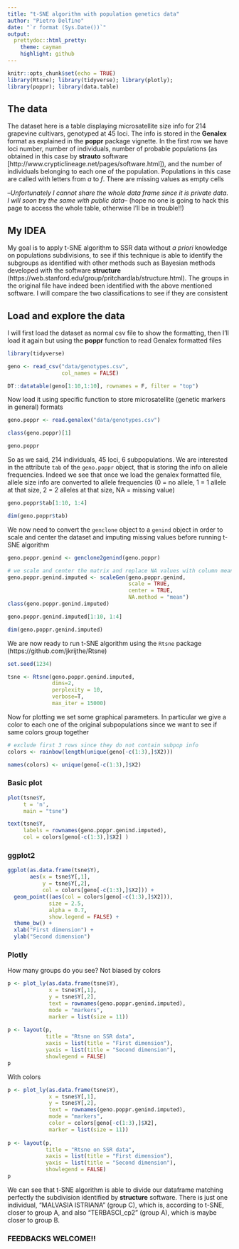 ```yaml
---
title: "t-SNE algorithm with population genetics data"
author: "Pietro Delfino"
date: "`r format (Sys.Date())`"
output:
  prettydoc::html_pretty:
    theme: cayman
    highlight: github
---
```


```r
knitr::opts_chunk$set(echo = TRUE)
library(Rtsne); library(tidyverse); library(plotly);
library(poppr); library(data.table)
```

## The data
The dataset here is a table displaying microsatellite size info for 214 grapevine cultivars, genotyped at 45 loci. The info is stored in the **Genalex** format as explained in the **poppr** package vignette. In the first row we have loci number, number of individuals, number of probable populations (as obtained in this case by **strauto** software [http://www.crypticlineage.net/pages/software.html]), and the number of individuals belonging to each one of the population. Populations in this case are called with letters from *a* to *f*. There are missing values as empty cells

--*Unfortunately I cannot share the whole data frame since it is private data. I will soon try the same with public data*-- (hope no one is going to hack this page to access the whole table, otherwise I'll be in trouble!!)

## My IDEA
My goal is to apply t-SNE algorithm to SSR data without *a priori* knowledge on populations subdivisions, to see if this technique is able to identify the subgroups as identified with other methods such as Bayesian methods developed with the software **structure** (https://web.stanford.edu/group/pritchardlab/structure.html). The groups in the original file have indeed been identified with the above mentioned software. I will compare the two classifications to see if they are consistent

## Load and explore the data
I will first load the dataset as normal csv file to show the formatting, then I'll load it again but using the **poppr** function to read Genalex formatted files

```r
library(tidyverse)

geno <- read_csv("data/genotypes.csv",
                 col_names = FALSE)
```

```r
DT::datatable(geno[1:10,1:10], rownames = F, filter = "top")
```

Now load it using specific function to store microsatellite (genetic markers in general) formats

```r
geno.poppr <- read.genalex("data/genotypes.csv")

class(geno.poppr)[1]
```

```r
geno.poppr
```

So as we said, 214 individuals, 45 loci, 6 subpopulations. We are interested in the attribute `tab` of the `geno.poppr` object, that is storing the info on allele frequencies. Indeed we see that once we load the genalex formatted file, allele size info are converted to allele frequencies (0 = no allele, 1 = 1 allele at that size, 2 = 2 alleles at that size, NA = missing value)

```r
geno.poppr$tab[1:10, 1:4]

dim(geno.poppr$tab)
```

We now need to convert the `genclone` object to a `genind` object in order to scale and center the dataset and imputing missing values before running t-SNE algorithm

```r
geno.poppr.genind <- genclone2genind(geno.poppr)

# we scale and center the matrix and replace NA values with column means
geno.poppr.genind.imputed <- scaleGen(geno.poppr.genind,
                                      scale = TRUE,
                                      center = TRUE,
                                      NA.method = "mean")
class(geno.poppr.genind.imputed)

geno.poppr.genind.imputed[1:10, 1:4]

dim(geno.poppr.genind.imputed)
```

We are now ready to run t-SNE algorithm using the `Rtsne` package (https://github.com/jkrijthe/Rtsne)

```r
set.seed(1234)

tsne <- Rtsne(geno.poppr.genind.imputed,
              dims=2,
              perplexity = 10,
              verbose=T,
              max_iter = 15000)
```

Now for plotting we set some graphical parameters. In particular we give a color to each one of the original subpopulations since we want to see if same colors group together

```r
# exclude first 3 rows since they do not contain subpop info
colors <- rainbow(length(unique(geno[-c(1:3),]$X2)))

names(colors) <- unique(geno[-c(1:3),]$X2)
```

### Basic plot

```r
plot(tsne$Y,
     t = 'n',
     main = "tsne")

text(tsne$Y,
     labels = rownames(geno.poppr.genind.imputed),
     col = colors[geno[-c(1:3),]$X2] )
```

### ggplot2

```r
ggplot(as.data.frame(tsne$Y),
       aes(x = tsne$Y[,1],
           y = tsne$Y[,2],
           col = colors[geno[-c(1:3),]$X2])) +
  geom_point((aes(col = colors[geno[-c(1:3),]$X2])),
             size = 2.5,
             alpha = 0.7,
             show.legend = FALSE) +
  theme_bw() +
  xlab("First dimension") +
  ylab("Second dimension")
```

### Plotly

How many groups do you see? Not biased by colors

```r
p <- plot_ly(as.data.frame(tsne$Y),
             x = tsne$Y[,1],
             y = tsne$Y[,2],
             text = rownames(geno.poppr.genind.imputed),
             mode = "markers",
             marker = list(size = 11))
             
p <- layout(p,
            title = "Rtsne on SSR data", 
            xaxis = list(title = "First dimension"),
            yaxis = list(title = "Second dimension"),
            showlegend = FALSE)
p
```

With colors

```r
p <- plot_ly(as.data.frame(tsne$Y),
             x = tsne$Y[,1],
             y = tsne$Y[,2],
             text = rownames(geno.poppr.genind.imputed),
             mode = "markers",
             color = colors[geno[-c(1:3),]$X2],
             marker = list(size = 11))
             
p <- layout(p,
            title = "Rtsne on SSR data", 
            xaxis = list(title = "First dimension"),
            yaxis = list(title = "Second dimension"),
            showlegend = FALSE)
p
```

We can see that t-SNE algorithm is able to divide our dataframe matching perfectly the subdivision identified by **structure** software. There is just one individual, "MALVASIA ISTRIANA" (group C), which is, according to t-SNE, closer to group A, and also "TERBASCI_cp2" (group A), which is maybe closer to group B.

### FEEDBACKS WELCOME!!











